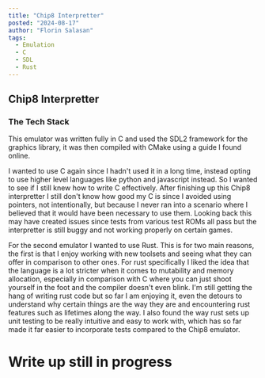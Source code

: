 ```yaml
--- 
title: "Chip8 Interpretter"
posted: "2024-08-17"
author: "Florin Salasan"
tags:
  - Emulation
  - C
  - SDL
  - Rust
---
```


## Chip8 Interpretter

### The Tech Stack
This emulator was written fully in C and used the SDL2 framework for the graphics library,
it was then compiled with CMake using a guide I found online.

I wanted to use C again since I hadn't used it in a long time, instead opting to use higher level
languages like python and javascript instead. So I wanted to see if I still knew how to write C effectively.
After finishing up this Chip8 interpretter I still don't know how good my C is since I avoided using
pointers, not intentionally, but because I never ran into a scenario where I believed that it would 
have been necessary to use them. Looking back this may have created issues since tests from various
test ROMs all pass but the interpretter is still buggy and not working properly on certain games.

For the second emulator I wanted to use Rust. This is for two main reasons, the first is that I enjoy 
working with new toolsets and seeing what they can offer in comparison to other ones. For rust specifically
I liked the idea that the language is a lot stricter when it comes to mutability and memory allocation, especially
in comparison with C where you can just shoot yourself in the foot and the compiler doesn't even blink. I'm still 
getting the hang of writing rust code but so far I am enjoying it, even the detours to understand why certain things
are the way they are and encountering rust features such as lifetimes along the way. I also found the way rust sets 
up unit testing to be really intuitive and easy to work with, which has so far made it far easier to incorporate tests
compared to the Chip8 emulator.

# Write up still in progress

